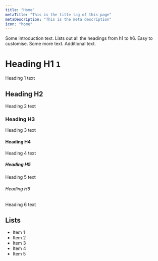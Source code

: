 ```yaml
---
title: "Home"
metaTitle: "This is the title tag of this page"
metaDescription: "This is the meta description"
icon: "home"
---
```



<Intro>
Some introduction text. Lists out all the headings from h1 to h6. Easy to customise. Some more text. Additional text.
</Intro>

# Heading H1 `1`
Heading 1 text

## Heading H2
Heading 2 text

### Heading H3
Heading 3 text

#### Heading H4
Heading 4 text

##### Heading H5
Heading 5 text

###### Heading H6
Heading 6 text

## Lists
- Item 1
- Item 2
- Item 3
- Item 4
- Item 5
